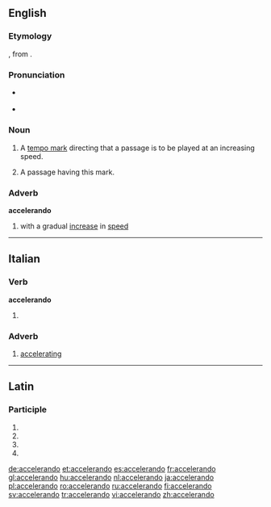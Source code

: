 ==English==

===Etymology===
{{borrowing|it|accelerando}}, from {{etyl|la|en}} {{term|accelero|lang=la}}.

===Pronunciation===
* {{a|US}} {{IPA|/ɑ.ˌtʃɛl.ə.ˈɹɑn.do/}}
* {{a|UK}} {{IPA|/æksɛləˈɹændəʊ/}}

===Noun===
{{en-noun}}

# {{context|music|lang=en}} A [[tempo mark]] directing that a passage is to be played at an increasing speed.
# {{context|music|lang=en}} A passage having this mark.

===Adverb===
'''accelerando'''

# {{context|music|lang=en}} with a gradual [[increase]] in [[speed]]

----

==Italian==

===Verb===
'''accelerando'''

# {{gerund of|accelerare|lang=it}}

===Adverb===
{{it-adv}}

# [[accelerating]]

----

==Latin==

===Participle===
{{la-part-form|accelerandō}}

# {{inflection of|accelerandus|accelerandus|dat|m|s|lang=la}}
# {{inflection of|accelerandus|accelerandus|dat|n|s|lang=la}}
# {{inflection of|accelerandus|accelerandus|abl|m|s|lang=la}}
# {{inflection of|accelerandus|accelerandus|abl|n|s|lang=la}}

[[de:accelerando]]
[[et:accelerando]]
[[es:accelerando]]
[[fr:accelerando]]
[[gl:accelerando]]
[[hu:accelerando]]
[[nl:accelerando]]
[[ja:accelerando]]
[[pl:accelerando]]
[[ro:accelerando]]
[[ru:accelerando]]
[[fi:accelerando]]
[[sv:accelerando]]
[[tr:accelerando]]
[[vi:accelerando]]
[[zh:accelerando]]